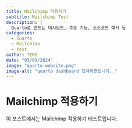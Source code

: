 ```yaml
---
title: Mailchimp 적용하기
subtitle: Mailchimp Test
description: |
  Quarto로 만드는 대시보드, 주요 기능, 소스코드 예시 등
categories:
  - Quarto
  - Mailchimp
  - test
author: TERE
date: "03/09/2024"
image: "quarto-website.png"
image-alt: "quarto dashboard 캡쳐화면입니다.."
---
```


# Mailchimp 적용하기

이 포스트에서는 Mailchimp 적용하기 테스트입니다.

